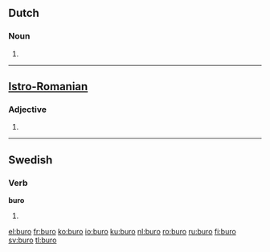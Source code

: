==Dutch==
===Noun===
{{nl-noun|g=n|buro's|burootje}}
# {{nonstandard spelling of|bureau|lang=nl}}
----

==[[Istro-Romanian]]==

===Adjective===
{{infl|ruo|adjective form|g=n}}

# {{neuter of|bur}}

----

==Swedish==

===Verb===
'''buro'''

# {{sv-verb-form-past|bära|plural of=bar}}

[[el:buro]]
[[fr:buro]]
[[ko:buro]]
[[io:buro]]
[[ku:buro]]
[[nl:buro]]
[[ro:buro]]
[[ru:buro]]
[[fi:buro]]
[[sv:buro]]
[[tl:buro]]